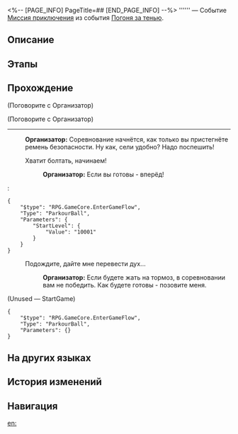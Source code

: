 <%-- [PAGE_INFO]
PageTitle=##
[END_PAGE_INFO] --%>
{{Дополнить|Диалоги.}}
{{Миссия Инфобокс
|id              = 8033205
|Название        = 
|Изображение     = Миссия .png
|Тип             = Миссия приключения
|Событие         = Погоня за тенью
|Глава           = 
|Условия         = Завершена [[Миссия Освоения]] ''[[Фаворит]]''
|Персонажи       = Организатор; Первопроходец
|СтартЛокация    = [[Пенакония]] — [[Отборочная площадка выжженных песков от Услады™]]
|Мир             = Пенакония
|Предыдущая      = 
|Следующая       = 
|Награды         = 
}}
'''''' — Событие [[Миссия приключения]] из события [[Погоня за тенью]].

==Описание==
{{Описание|<!--официальное описание из Перекрёстка судеб-->}}

==Этапы==


==Прохождение==
{{Дополнить}}

;(Поговорите с Организатор)



;(Поговорите с Организатор)
----
:'''Организатор:''' Соревнование начнётся, как только вы пристегнёте ремень безопасности. Ну как, сели удобно? Надо поспешить!
:{{Диалог|Журнал путешествий}} Хватит болтать, начинаем!
::'''Организатор:''' Если вы готовы - вперёд!
:<pre>{
	"$type": "RPG.GameCore.EnterGameFlow",
	"Type": "ParkourBall",
	"Parameters": {
		"StartLevel": {
			"Value": "10001"
		}
	}
}</pre>
:{{Диалог|Выход}} Подождите, дайте мне перевести дух...
::'''Организатор:''' Если будете жать на тормоз, в соревновании вам не победить. Как будете готовы - позовите меня.

;(Unused &mdash; StartGame)
<pre>{
	"$type": "RPG.GameCore.EnterGameFlow",
	"Type": "ParkourBall",
	"Parameters": {}
}</pre>
{{Диалог Конец}}

==На других языках==
{{На других языках
|en   = 
|zhs  = 
|zht  = 
|ja   = 
|ko   = 
|es   = 
|fr   = 
|ru   = 
|th   = 
|vi   = 
|de   = 
|id   = 
|pt   = 
}}

==История изменений==
{{История изменений|3.5}}

==Навигация==
{{Миссия приключения Навбокс|Глава }}

[[en:]]
